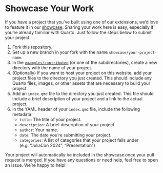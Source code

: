 # Showcase Your Work

If you have a project that you've built using one of our extensions, we'd love to feature it in our [showcase](index.qmd). Sharing your work here is easy, especially if you're already familiar with Quarto. Just follow the steps below to submit your project.

1. Fork this repository.
2. Set up a new branch in your fork with the name `showcase/your-project-name`.
3. In the [`examples/contributed`](https://github.com/pat-alt/quarto-julia-website/tree/main/examples/contributed/){target="_blank"} (or one of the subdirectories), create a new directory with the name of your project.
4. (Optionally) If you want to host your project on this website, add your project files to the directory you just created. This should include any Quarto files, images, or other assets that are necessary to build your project.
5. Add an `index.qmd` file to the directory you just created. This file should include a brief description of your project and a link to the actual project.
6. In the YAML header of your `index.qmd` file, include the following metadata:
   - `title`: The title of your project.
   - `description`: A brief description of your project.
   - `author`: Your name.
   - `date`: The date you're submitting your project.
   - `categories`: A list of categories that your project falls under (e.g. "JuliaCon 2024", "Presentation")

Your project will automatically be included in the showcase once your pull request is merged. If you have any questions or need help, feel free to open an issue. We're happy to help!